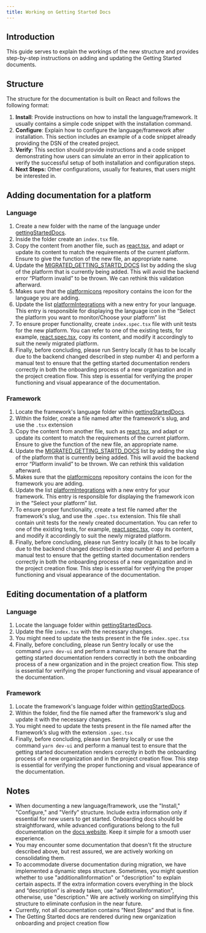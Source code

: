 ```yaml
---
title: Working on Getting Started Docs
---
```


## Introduction

This guide serves to explain the workings of the new structure and provides step-by-step instructions on adding and updating the Getting Started documents.

## Structure

The structure for the documentation is built on React and follows the following format:

1. **Install**: Provide instructions on how to install the language/framework. It usually contains a simple code snippet with the installation command.
2. **Configure**: Explain how to configure the language/framework after installation. This section includes an example of a code snippet already providing the DSN of the created project.
3. **Verify**: This section should provide instructions and a code snippet demonstrating how users can simulate an error in their application to verify the successful setup of both installation and configuration steps.
4. **Next Steps:** Other configurations, usually for features, that users might be interested in.

## Adding documentation for a platform

### Language

1. Create a new folder with the name of the language under [gettingStartedDocs](https://github.com/getsentry/sentry/tree/master/static/app/gettingStartedDocs).
2. Inside the folder create an `index.tsx` file.
3. Copy the content from another file, such as [react.tsx](https://github.com/getsentry/sentry/blob/master/static/app/gettingStartedDocs/javascript/react.tsx), and adapt or update its content to match the requirements of the current platform. Ensure to give the function of the new file, an appropriate name.
4. Update the [MIGRATED_GETTING_STARTD_DOCS](https://github.com/getsentry/sentry/blob/c2d4d527dcf640b616c73921a1294834720c76bd/src/sentry/models/project.py#L54) list by adding the slug of the platform that is currently being added. This will avoid the backend error “Platform invalid” to be thrown. We can rethink this validation afterward.
5. Makes sure that the [platformicons](https://github.com/getsentry/platformicons) repository contains the icon for the language you are adding.
6. Update the list [platformIntegrations](https://github.com/getsentry/sentry/blob/0f1dab84775d0d4c7eebbd167dce5835e7a4ee8c/static/app/data/platforms.tsx#L64) with a new entry for your language. This entry is responsible for displaying the language icon in the “Select the platform you want to monitor/Choose your platform” list
7. To ensure proper functionality, create `index.spec.tsx` file with unit tests for the new platform. You can refer to one of the existing tests, for example, [react.spec.tsx](https://github.com/getsentry/sentry/blob/master/static/app/gettingStartedDocs/javascript/react.spec.tsx), copy its content, and modify it accordingly to suit the newly migrated platform.
8. Finally, before concluding, please run Sentry locally (it has to be locally due to the backend changed described in step number 4) and perform a manual test to ensure that the getting started documentation renders correctly in both the onboarding process of a new organization and in the project creation flow. This step is essential for verifying the proper functioning and visual appearance of the documentation.

### Framework

1. Locate the framework's language folder within [gettingStartedDocs](https://github.com/getsentry/sentry/tree/master/static/app/gettingStartedDocs).
2. Within the folder, create a file named after the framework's slug, and use the `.tsx` extension
3. Copy the content from another file, such as [react.tsx](https://github.com/getsentry/sentry/blob/master/static/app/gettingStartedDocs/javascript/react.tsx), and adapt or update its content to match the requirements of the current platform. Ensure to give the function of the new file, an appropriate name.
4. Update the [MIGRATED_GETTING_STARTD_DOCS](https://github.com/getsentry/sentry/blob/c2d4d527dcf640b616c73921a1294834720c76bd/src/sentry/models/project.py#L54) list by adding the slug of the platform that is currently being added. This will avoid the backend error “Platform invalid” to be thrown. We can rethink this validation afterward.
5. Makes sure that the [platformicons](https://github.com/getsentry/platformicons) repository contains the icon for the framework you are adding.
6. Update the list [platformIntegrations](https://github.com/getsentry/sentry/blob/0f1dab84775d0d4c7eebbd167dce5835e7a4ee8c/static/app/data/platforms.tsx#L64) with a new entry for your framework. This entry is responsible for displaying the framework icon in the “Select your platform” list.
7. To ensure proper functionality, create a test file named after the framework's slug, and use the `.spec.tsx` extension. This file shall contain unit tests for the newly created documentation. You can refer to one of the existing tests, for example, [react.spec.tsx](https://github.com/getsentry/sentry/blob/master/static/app/gettingStartedDocs/javascript/react.spec.tsx), copy its content, and modify it accordingly to suit the newly migrated platform.
8. Finally, before concluding, please run Sentry locally (it has to be locally due to the backend changed described in step number 4) and perform a manual test to ensure that the getting started documentation renders correctly in both the onboarding process of a new organization and in the project creation flow. This step is essential for verifying the proper functioning and visual appearance of the documentation.

## Editing documentation of a platform

### Language

1. Locate the language folder within [gettingStartedDocs](https://github.com/getsentry/sentry/tree/master/static/app/gettingStartedDocs).
2. Update the file `index.tsx` with the necessary changes.
3. You might need to update the tests present in the file `index.spec.tsx`
4. Finally, before concluding, please run Sentry locally or use the command `yarn dev-ui` and perform a manual test to ensure that the getting started documentation renders correctly in both the onboarding process of a new organization and in the project creation flow. This step is essential for verifying the proper functioning and visual appearance of the documentation.

### Framework

1. Locate the framework's language folder within [gettingStartedDocs](https://github.com/getsentry/sentry/tree/master/static/app/gettingStartedDocs).
2. Within the folder, find the file named after the framework's slug and update it with the necessary changes.
3. You might need to update the tests present in the file named after the framework’s slug with the extension `.spec.tsx`
4. Finally, before concluding, please run Sentry locally or use the command `yarn dev-ui` and perform a manual test to ensure that the getting started documentation renders correctly in both the onboarding process of a new organization and in the project creation flow. This step is essential for verifying the proper functioning and visual appearance of the documentation.

## Notes

- When documenting a new language/framework, use the "Install," "Configure," and "Verify" structure. Include extra information only if essential for new users to get started. Onboarding docs should be straightforward, while advanced configurations belong to the full documentation on the [docs website](https://docs.sentry.io/). Keep it simple for a smooth user experience.
- You may encounter some documentation that doesn't fit the structure described above, but rest assured, we are actively working on consolidating them.
- To accommodate diverse documentation during migration, we have implemented a dynamic steps structure. Sometimes, you might question whether to use "additionalInformation" or "description" to explain certain aspects. If the extra information covers everything in the block and “description” is already taken, use "additionalInformation", otherwise, use "description." We are actively working on simplifying this structure to eliminate confusion in the near future.
- Currently, not all documentation contains “Next Steps” and that is fine.
- The Getting Started docs are rendered during new organization onboarding and project creation flow
